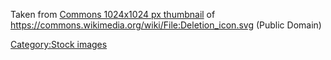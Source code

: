 Taken from [https://upload.wikimedia.org/wikipedia/commons/thumb/1/16/Deletion_icon.svg/1024px-Deletion_icon.svg.png Commons 1024x1024 px thumbnail] of https://commons.wikimedia.org/wiki/File:Deletion_icon.svg (Public Domain)

[[Category:Stock images]]